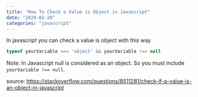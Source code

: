 ```yaml
---
title: "How To Check a Value is Object in Javascript"
date: "2024-02-20"
categories: "javascript"
---
```


In javascript you can check a value is object with this way

```javascript
typeof yourVariable === 'object' && yourVariable !== null
```

Note: In Javascript null is considered as an object. So you must include `yourVariable !== null`.

source: https://stackoverflow.com/questions/8511281/check-if-a-value-is-an-object-in-javascript
